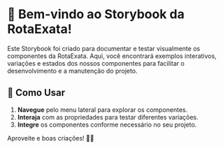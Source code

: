
<Meta title="Storybook RotaExata" />

# 📖 Bem-vindo ao Storybook da RotaExata!

Este Storybook foi criado para documentar e testar visualmente os componentes da RotaExata. Aqui, você encontrará exemplos interativos, variações e estados dos nossos componentes para facilitar o desenvolvimento e a manutenção do projeto.

## 🚀 Como Usar
1. **Navegue** pelo menu lateral para explorar os componentes.
2. **Interaja** com as propriedades para testar diferentes variações.
3. **Integre** os componentes conforme necessário no seu projeto.

Aproveite e boas criações! 🎨✨
